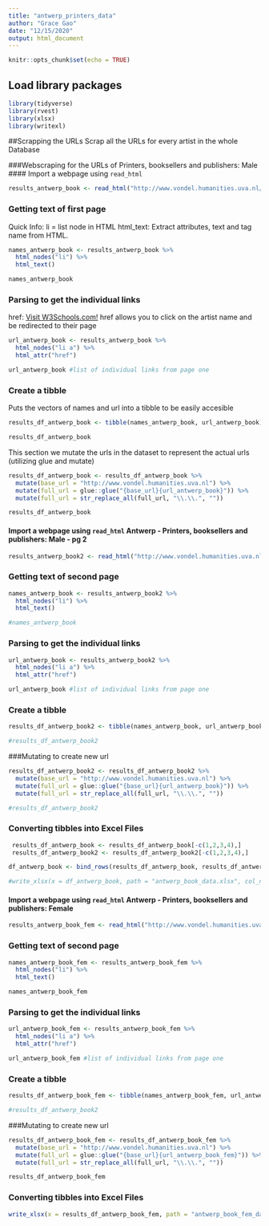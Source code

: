 ```yaml
---
title: "antwerp_printers_data"
author: "Grace Gao"
date: "12/15/2020"
output: html_document
---
```


```r
knitr::opts_chunk$set(echo = TRUE)
```

## Load library packages

```r
library(tidyverse)
library(rvest)
library(xlsx)
library(writexl)
```

##Scrapping the URLs
Scrap all the URLs for every artist in the whole Database

###Webscraping for the URLs of Printers, booksellers and publishers: Male
#### Import a webpage using `read_html`

```r
results_antwerp_book <- read_html("http://www.vondel.humanities.uva.nl/ecartico/persons/index.php?occupation_id=28%2C663%2C29%2C658%2C32%2C30%2C1028%2C243&subjectmat=&place=Antwerpen&gender=male&year_start=1506&year_end=1725&formtype=selections&page=1&subtask=selections")
```

### Getting text of first page
Quick Info:
li = list node in HTML
html_text: Extract attributes, text and tag name from HTML.

```r
names_antwerp_book <- results_antwerp_book %>% 
  html_nodes("li") %>% 
  html_text()

names_antwerp_book
```

### Parsing to get the individual links
href: <a href="https://www.w3schools.com">Visit W3Schools.com!</a>
href allows you to click on the artist name and be redirected to their page

```r
url_antwerp_book <- results_antwerp_book %>% 
  html_nodes("li a") %>% 
  html_attr("href")

url_antwerp_book #list of individual links from page one
```

### Create a tibble

Puts the vectors of names and url into a tibble to be easily accesible

```r
results_df_antwerp_book <- tibble(names_antwerp_book, url_antwerp_book)

results_df_antwerp_book
```

This section we mutate the urls in the dataset to represent the actual urls (utilizing glue and mutate)

```r
results_df_antwerp_book <- results_df_antwerp_book %>% 
  mutate(base_url = "http://www.vondel.humanities.uva.nl") %>% 
  mutate(full_url = glue::glue("{base_url}{url_antwerp_book}")) %>% 
  mutate(full_url = str_replace_all(full_url, "\\.\\.", ""))

results_df_antwerp_book
```


#### Import a webpage using `read_html` Antwerp - Printers, booksellers and publishers: Male - pg 2

```r
results_antwerp_book2 <- read_html("http://www.vondel.humanities.uva.nl/ecartico/persons/index.php?occupation_id=28%2C663%2C29%2C658%2C32%2C30%2C1028%2C243&subjectmat=&place=Antwerpen&gender=male&year_start=1506&year_end=1725&formtype=selections&page=2&subtask=selections")
```
### Getting text of second page
```r
names_antwerp_book <- results_antwerp_book2 %>% 
  html_nodes("li") %>% 
  html_text()

#names_antwerp_book
```
### Parsing to get the individual links
```r
url_antwerp_book <- results_antwerp_book2 %>% 
  html_nodes("li a") %>% 
  html_attr("href")

url_antwerp_book #list of individual links from page one
```
### Create a tibble
```r
results_df_antwerp_book2 <- tibble(names_antwerp_book, url_antwerp_book)

#results_df_antwerp_book2

```
###Mutating to create new url
```r
results_df_antwerp_book2 <- results_df_antwerp_book2 %>% 
  mutate(base_url = "http://www.vondel.humanities.uva.nl") %>% 
  mutate(full_url = glue::glue("{base_url}{url_antwerp_book}")) %>% 
  mutate(full_url = str_replace_all(full_url, "\\.\\.", ""))

#results_df_antwerp_book2
```

### Converting tibbles into Excel Files
```r

 results_df_antwerp_book <- results_df_antwerp_book[-c(1,2,3,4),]
 results_df_antwerp_book2 <- results_df_antwerp_book2[-c(1,2,3,4),] 

df_antwerp_book <- bind_rows(results_df_antwerp_book, results_df_antwerp_book2)

```

```r
#write_xlsx(x = df_antwerp_book, path = "antwerp_book_data.xlsx", col_names = TRUE)
```

#### Import a webpage using `read_html` Antwerp - Printers, booksellers and publishers: Female

```r
results_antwerp_book_fem <- read_html("http://www.vondel.humanities.uva.nl/ecartico/persons/index.php?occupation_id=28%2C663%2C29%2C658%2C32%2C30%2C1028%2C243&subjectmat=&place=Antwerpen&gender=female&year_start=1506&year_end=1725&formtype=selections&page=1&subtask=selections")
```
### Getting text of second page
```r
names_antwerp_book_fem <- results_antwerp_book_fem %>% 
  html_nodes("li") %>% 
  html_text()

names_antwerp_book_fem
```
### Parsing to get the individual links
```r
url_antwerp_book_fem <- results_antwerp_book_fem %>% 
  html_nodes("li a") %>% 
  html_attr("href")

url_antwerp_book_fem #list of individual links from page one
```
### Create a tibble
```r
results_df_antwerp_book_fem <- tibble(names_antwerp_book_fem, url_antwerp_book_fem)

#results_df_antwerp_book2

```
###Mutating to create new url
```r
results_df_antwerp_book_fem <- results_df_antwerp_book_fem %>% 
  mutate(base_url = "http://www.vondel.humanities.uva.nl") %>% 
  mutate(full_url = glue::glue("{base_url}{url_antwerp_book_fem}")) %>% 
  mutate(full_url = str_replace_all(full_url, "\\.\\.", ""))

results_df_antwerp_book_fem
```

### Converting tibbles into Excel Files

```r
write_xlsx(x = results_df_antwerp_book_fem, path = "antwerp_book_fem_data.xlsx", col_names = TRUE)
```